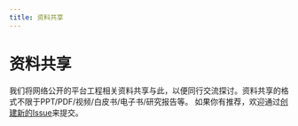 ```yaml
---
title: 资料共享
---
```


# 资料共享

我们将网络公开的平台工程相关资料共享与此，以便同行交流探讨。资料共享的格式不限于PPT/PDF/视频/白皮书/电子书/研究报告等。 如果你有推荐，欢迎通过[创建新的Issue](https://github.com/PECommunity/community/issues/new)来提交。
